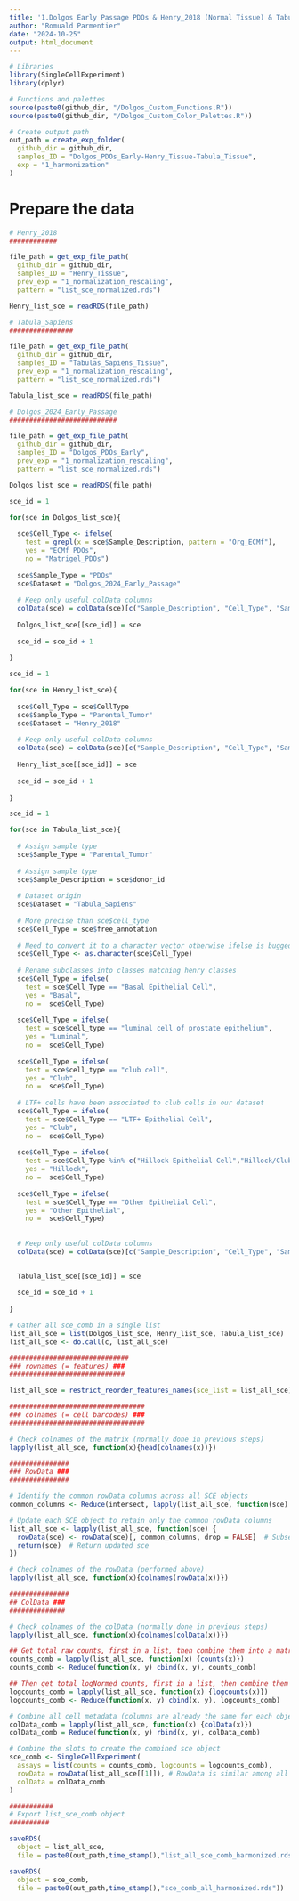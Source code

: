 ```yaml
---
title: '1.Dolgos Early Passage PDOs & Henry_2018 (Normal Tissue) & Tabula_sapiens (Normal Tissue): dataset harmonization '
author: "Romuald Parmentier"
date: "2024-10-25"
output: html_document
---
```



```r

# Libraries
library(SingleCellExperiment)
library(dplyr)

# Functions and palettes
source(paste0(github_dir, "/Dolgos_Custom_Functions.R"))
source(paste0(github_dir, "/Dolgos_Custom_Color_Palettes.R"))

# Create output path
out_path = create_exp_folder(
  github_dir = github_dir,
  samples_ID = "Dolgos_PDOs_Early-Henry_Tissue-Tabula_Tissue",
  exp = "1_harmonization"
)


```

# Prepare the data

```r

# Henry_2018
############

file_path = get_exp_file_path(
  github_dir = github_dir,
  samples_ID = "Henry_Tissue",
  prev_exp = "1_normalization_rescaling", 
  pattern = "list_sce_normalized.rds")

Henry_list_sce = readRDS(file_path)

# Tabula_Sapiens
################

file_path = get_exp_file_path(
  github_dir = github_dir,
  samples_ID = "Tabulas_Sapiens_Tissue",
  prev_exp = "1_normalization_rescaling", 
  pattern = "list_sce_normalized.rds")

Tabula_list_sce = readRDS(file_path)

# Dolgos_2024_Early_Passage
###########################

file_path = get_exp_file_path(
  github_dir = github_dir,
  samples_ID = "Dolgos_PDOs_Early",
  prev_exp = "1_normalization_rescaling", 
  pattern = "list_sce_normalized.rds")

Dolgos_list_sce = readRDS(file_path)

```

```r

sce_id = 1 

for(sce in Dolgos_list_sce){
  
  sce$Cell_Type <- ifelse(
    test = grepl(x = sce$Sample_Description, pattern = "Org_ECMf"),
    yes = "ECMf_PDOs",
    no = "Matrigel_PDOs")
  
  sce$Sample_Type = "PDOs"
  sce$Dataset = "Dolgos_2024_Early_Passage"
  
  # Keep only useful colData columns
  colData(sce) = colData(sce)[c("Sample_Description", "Cell_Type", "Sample_Type", "Dataset","sizeFactor")]
  
  Dolgos_list_sce[[sce_id]] = sce
  
  sce_id = sce_id + 1
  
}

```


```r

sce_id = 1 

for(sce in Henry_list_sce){
  
  sce$Cell_Type = sce$CellType
  sce$Sample_Type = "Parental_Tumor"
  sce$Dataset = "Henry_2018"
  
  # Keep only useful colData columns
  colData(sce) = colData(sce)[c("Sample_Description", "Cell_Type", "Sample_Type","Dataset", "sizeFactor")]
  
  Henry_list_sce[[sce_id]] = sce
  
  sce_id = sce_id + 1
  
}

```


```r

sce_id = 1 

for(sce in Tabula_list_sce){
  
  # Assign sample type
  sce$Sample_Type = "Parental_Tumor"
  
  # Assign sample type
  sce$Sample_Description = sce$donor_id
  
  # Dataset origin
  sce$Dataset = "Tabula_Sapiens"
  
  # More precise than sce$cell_type
  sce$Cell_Type = sce$free_annotation
  
  # Need to convert it to a character vector otherwise ifelse is bugged
  sce$Cell_Type <- as.character(sce$Cell_Type)
  
  # Rename subclasses into classes matching henry classes
  sce$Cell_Type = ifelse(
    test = sce$Cell_Type == "Basal Epithelial Cell",
    yes = "Basal",
    no =  sce$Cell_Type)
  
  sce$Cell_Type = ifelse(
    test = sce$cell_type == "luminal cell of prostate epithelium",
    yes = "Luminal",
    no =  sce$Cell_Type)
  
  sce$Cell_Type = ifelse(
    test = sce$cell_type == "club cell",
    yes = "Club",
    no =  sce$Cell_Type)
  
  # LTF+ cells have been associated to club cells in our dataset
  sce$Cell_Type = ifelse(
    test = sce$Cell_Type == "LTF+ Epithelial Cell",
    yes = "Club",
    no =  sce$Cell_Type)
  
  sce$Cell_Type = ifelse(
    test = sce$Cell_Type %in% c("Hillock Epithelial Cell","Hillock/Club Epithelial Cell"),
    yes = "Hillock",
    no =  sce$Cell_Type)
  
  sce$Cell_Type = ifelse(
    test = sce$Cell_Type == "Other Epithelial Cell",
    yes = "Other Epithelial",
    no =  sce$Cell_Type)
  
  
  # Keep only useful colData columns
  colData(sce) = colData(sce)[c("Sample_Description", "Cell_Type", "Sample_Type","Dataset", "sizeFactor")]
  

  Tabula_list_sce[[sce_id]] = sce
  
  sce_id = sce_id + 1
  
}

```


```r

# Gather all sce_comb in a single list
list_all_sce = list(Dolgos_list_sce, Henry_list_sce, Tabula_list_sce)
list_all_sce <- do.call(c, list_all_sce)

```

```r

##############################
### rownames (= features) ###
#############################

list_all_sce = restrict_reorder_features_names(sce_list = list_all_sce)

##################################
### colnames (= cell barcodes) ###
##################################

# Check colnames of the matrix (normally done in previous steps)
lapply(list_all_sce, function(x){head(colnames(x))})

```

```r

###############
### RowData ###
###############

# Identify the common rowData columns across all SCE objects
common_columns <- Reduce(intersect, lapply(list_all_sce, function(sce) colnames(rowData(sce))))

# Update each SCE object to retain only the common rowData columns
list_all_sce <- lapply(list_all_sce, function(sce) {
  rowData(sce) <- rowData(sce)[, common_columns, drop = FALSE]  # Subset rowData
  return(sce)  # Return updated sce
})

# Check colnames of the rowData (performed above)
lapply(list_all_sce, function(x){colnames(rowData(x))})

###############
## ColData ###
##############

# Check colnames of the colData (normally done in previous steps)
lapply(list_all_sce, function(x){colnames(colData(x))})


```

```r

## Get total raw counts, first in a list, then combine them into a matrix
counts_comb = lapply(list_all_sce, function(x) {counts(x)})
counts_comb <- Reduce(function(x, y) cbind(x, y), counts_comb)

## Then get total logNormed counts, first in a list, then combine them into a matrix
logcounts_comb = lapply(list_all_sce, function(x) {logcounts(x)})
logcounts_comb <- Reduce(function(x, y) cbind(x, y), logcounts_comb)

# Combine all cell metadata (columns are already the same for each object of the list)
colData_comb = lapply(list_all_sce, function(x) {colData(x)})
colData_comb = Reduce(function(x, y) rbind(x, y), colData_comb)

# Combine the slots to create the combined sce object
sce_comb <- SingleCellExperiment( 
  assays = list(counts = counts_comb, logcounts = logcounts_comb),  
  rowData = rowData(list_all_sce[[1]]), # RowData is similar among all elements 
  colData = colData_comb
) 

```

```r

###########
# Export list_sce_comb object
##########

saveRDS(
  object = list_all_sce,
  file = paste0(out_path,time_stamp(),"list_all_sce_comb_harmonized.rds"))

saveRDS(
  object = sce_comb,
  file = paste0(out_path,time_stamp(),"sce_comb_all_harmonized.rds"))

```


